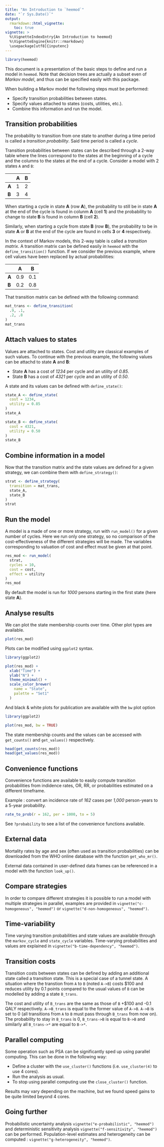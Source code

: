 ```yaml
---
title: "An Introduction to `heemod`"
date: "`r Sys.Date()`"
output:
  rmarkdown::html_vignette:
    toc: true
vignette: >
  %\VignetteIndexEntry{An Introduction to heemod}
  %\VignetteEngine{knitr::rmarkdown}
  \usepackage[utf8]{inputenc}
---
```


```r
library(heemod)
```

This document is a presentation of the basic steps to define and run a model in `heemod`. Note that decision trees are actually a subset even of *Markov model*, and thus can be specified easily with this package.

When building a Markov model the following steps must be performed:

  * Specify transition probabilities between states.
  * Specify values attached to states (costs, utilities, etc.).
  * Combine this information and run the model.

## Transition probabilities

The probability to transition from one state to another during a time period is called a *transition probability*. Said time period is called a *cycle*.

Transition probabilities between states can be described through a 2-way table where the lines correspond to the states at the beginning of a cycle and the columns to the states at the end of a cycle. Consider a model with 2 states `A` and `B`:

|       | A | B |
|-------|---|---|
| **A** | 1 | 2 |
| **B** | 3 | 4 |

When starting a cycle in state **A** (row **A**), the probability to still be in state **A** at the end of the cycle is found in colunm **A** (cell **1**) and the probability to change to state **B** is found in column **B** (cell **2**).

Similarly, when starting a cycle from state **B** (row **B**), the probability to be in state **A** or **B** at the end of the cycle are found in cells **3** or **4** respectively.

In the context of Markov models, this 2-way table is called a *transition matrix*. A transition matrix can be defined easily in `heemod` with the `define_transition()` function. If we consider the previous example, where cell values have been replaced by actual probabilities:

|       |  A  |  B  |
|-------|-----|-----|
| **A** | 0.9 | 0.1 |
| **B** | 0.2 | 0.8 |

That transition matrix can be defined with the following command:

```r
mat_trans <- define_transition(
  .9, .1,
  .2, .8
)
mat_trans
```

## Attach values to states

Values are attached to states. Cost and utility are classical examples of such values. To continue with the previous example, the following values can be attachd to state **A** and **B**:

  * State **A** has a cost of *1234* per cycle and an utility of *0.85*.
  * State **B** has a cost of *4321* per cycle and an utility of *0.50*.
  
A state and its values can be defined with `define_state()`:

```r
state_A <- define_state(
  cost = 1234,
  utility = 0.85
)
state_A

state_B <- define_state(
  cost = 4321,
  utility = 0.50
)
state_B
```

## Combine information in a model

Now that the transition matrix and the state values are defined for a given strategy, we can combine them with `define_strategy()`:

```r
strat <- define_strategy(
  transition = mat_trans,
  state_A,
  state_B
)
strat
```

## Run the model

A model is a made of one or more strategy, run with `run_model()` for a given number of cycles. Here we run only one strategy, so no comparison of the cost-effectiveness of the different strategies will be made. The variables corresponding to valuation of cost and effect must be given at that point.

```r
res_mod <- run_model(
  strat,
  cycles = 10,
  cost = cost,
  effect = utility
)
res_mod
```

By default the model is run for *1000* persons starting in the first state (here state **A**).

## Analyse results

We can plot the state membership counts over time. Other plot types are available.

```r
plot(res_mod)
```

Plots can be modified using `ggplot2` syntax.

```r
library(ggplot2)

plot(res_mod) +
  xlab("Time") +
  ylab("N") +
  theme_minimal() +
  scale_color_brewer(
    name = "State",
    palette = "Set1"
  )
```

And black & white plots for publication are available with the `bw` plot option

```r
library(ggplot2)

plot(res_mod, bw = TRUE)
```

The state membership counts and the values can be accessed with `get_counts()` and `get_values()` respectively.

```r
head(get_counts(res_mod))
head(get_values(res_mod))
```

## Convenience functions

Convenience functions are available to easily compute transition probabilities from indidence rates, OR, RR, or probabilities estimated on a different timeframe.

Example : convert an incidence rate of *162* cases per *1,000* person-years to a 5-year probability.

```r
rate_to_prob(r = 162, per = 1000, to = 5)
```

See `?probability` to see a list of the convenience functions available.

## External data

Mortality rates by age and sex (often used as transition probabilities) can be downloaded from the WHO online database with the function `get_who_mr()`.

External data contained in user-defined data frames can be referenced in a model with the function `look_up()`.

## Compare strategies

In order to compare different strategies it is possible to run a model with multiple strategies in parallel, examples are provided in `vignette("c-homogeneous", "heemod")` or `vignette("d-non-homogeneous", "heemod")`.

## Time-variability

Time varying transition probabilities and state values are available through the `markov_cycle` and `state_cycle` variables. Time-varying probabilities and values are explained in `vignette("b-time-dependency", "heemod")`.

## Transition costs

Transition costs between states can be defined by adding an additional state called a transition state. This is a special case of a tunnel state. A situation where the transtion from `A` to `B` (noted `A->B`) costs \$100 and reduces utility by 0.1 points compared to the usual values of `B` can be modelled by adding a state `B_trans`.

The cost and utility of `B_trans` are the same as those of `B` +\$100 and -0.1 QALY respectively. 
`A->B_trans` is equal to the former value of `A->B`. `A->B` is set to 0 (all transitions from `A` to `B` must pass through `B_trans` from now on). 
The probability to stay in `B_trans` is 0, `B_trans->B` is equal to `B->B` and similarly all `B_trans->*` are equal to `B->*`.

## Parallel computing

Some operation such as PSA can be significantly sped up using parallel computing. This can be done in the following way:

  * Define a cluster with the `use_cluster()` functions (i.e. `use_cluster(4)` to use 4 cores).
  * Run the analysis as usual.
  * To stop using parallel computing use the `close_cluster()` function.
  
  
Results may vary depending on the machine, but we found speed gains to be quite limited beyond 4 cores.

## Going further

Probabilistic uncertainty analysis `vignette("e-probabilistic", "heemod")` and deterministic sensitivity analysis `vignette("f-sensitivity", "heemod")` can be performed. Population-level estimates and heterogeneity can be computed : `vignette("g-heterogeneity", "heemod")`.
